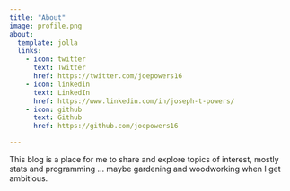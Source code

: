 ```yaml
---
title: "About"
image: profile.png
about:
  template: jolla
  links:
    - icon: twitter
      text: Twitter
      href: https://twitter.com/joepowers16
    - icon: linkedin
      text: LinkedIn
      href: https://www.linkedin.com/in/joseph-t-powers/
    - icon: github
      text: Github
      href: https://github.com/joepowers16

---
```


This blog is a place for me to share and explore topics of interest, mostly stats and programming ... maybe gardening and woodworking when I get ambitious.  
